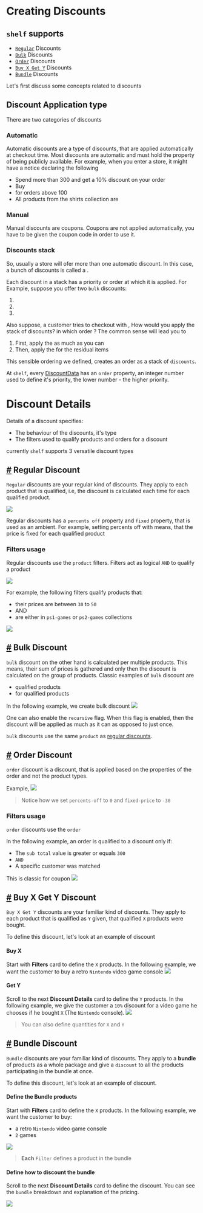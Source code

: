 # Creating Discounts

`shelf` supports
-
- [`Regular`](#regular) Discounts
- [`Bulk`](#bulk) Discounts
- [`Order`](#order) Discounts
- [`Buy X Get Y`](#buy_x_get_y) Discounts
- [`Bundle`](#bundle) Discounts

Let's first discuss some concepts related to discounts

## Discount Application type
There are two categories of discounts

### Automatic
Automatic discounts are a type of discounts, that are applied automatically at checkout time. 
Most discounts are automatic and must hold the property of being publicly available.
For example, when you enter a store, it might have a notice declaring the following
- Spend more than 300 and get a 10% discount on your order
- Buy <Pink children='3 for 100'/>
- <Purple children='Free shipping'/> for orders above 100
- All products from the shirts collection are <Lime children='5% off'/>

### Manual 
Manual discounts are coupons. Coupons are not applied automatically, you have to be given
the coupon code in order to use it.


### Discounts stack

So, usually a store will ofer more than one automatic discount. In this case, a bunch
of discounts is called a <Lime children='discount stack' />.

Each discount in a stack has a priority or order at which it is applied.
For Example, suppose you offer two `bulk` discounts:
1. <Lime c='1 hat for 70' />
2. <Purple c='2 hats for 120' />
3. <Pink c='3 hats for 100' />

Also suppose, a customer tries to checkout with <Purple children='8 hats'/>, How would
you apply the stack of discounts? in which order ? The common sense will lead you to
1. First, apply the <Lime children='3 hats for 100' /> as much as you can
2. Then, apply the <Purple children='2 hats for 120' /> for the residual items

This sensible ordering we defined, creates an order as a stack of `discounts`.

At `shelf`, every [DiscountData](schema/definitions#DiscountData) has an `order` property,
an integer number used to define it's priority, the lower number - the higher priority.

# Discount Details

Details of a discount specifies:
- The behaviour of the discounts, it's type
- The filters used to qualify products and orders for a discount

currently `shelf` supports 3 versatile discount types

## <a href='#regular' name='regular'>#</a> Regular Discount

`Regular` discounts are your regular <Pink c='5% OFF shirts' /> kind of discounts.
They apply to each product that is qualified, i.e, the discount is calculated each time
for each qualified product.

<Image src='/docs/main/admin-discounts-1.webp' className='w-full sm:w-3/4 mx-auto  mt-5'  />

Regular discounts has a `percents off` property and `fixed` property, that is used
as an ambient. For example, setting <Lime c='100%'/> percents off with <Purple c='fixed=15'/> means, that the
price is fixed for each qualified product

### Filters usage
Regular discounts use the `product` filters. Filters act as logical `AND` to qualify
a product

<Image src='/docs/main/admin-discounts-3.webp' className='w-full sm:w-3/4 mx-auto  mt-5'  />

For example, the following filters qualify products that:
- their prices are between `30` to `50`
- AND
- are either in `ps1-games` or `ps2-games` collections

<Image src='/docs/main/admin-discounts-5.webp' className='w-full sm:w-3/4 mx-auto  mt-5'  />

## <a href='#bulk' name='bulk'>#</a> Bulk Discount
`bulk` discount on the other hand is calculated per multiple products. This means, their
sum of prices is gathered and only then the discount is calculated on the group of products.
Classic examples of `bulk` discount are 

- <Lime c='10% OFF for 3'/> qualified products
- <Purple c='3 FOR 100'/> for qualified products

In the following example, we create <Purple c='3 FOR 100'/> bulk discount
<Image src='/docs/main/admin-discounts-2.webp' className='w-full sm:w-3/4 mx-auto  mt-5'  />

One can also enable the `recursive` flag. When this flag is enabled,  then the discount
will be applied as much as it can as opposed to just once.

`bulk` discounts use the same `product` <Lime c='filters' /> as [regular discounts](#regular). 

## <a href='#order' name='order'>#</a> Order Discount
`order` discount is a discount, that is applied based on the properties of the order
and not the product types.

Example,  <Pink c='Orders Above 200 give 30$ OFF' />
<Image src='/docs/main/admin-discounts-order-1.webp' className='w-full sm:w-3/4 mx-auto  mt-5'  />

> Notice how we set `percents-off` to `0` and `fixed-price` to `-30`

### Filters usage
`order` discounts use the `order` <Pink c='filters' />

In the following example, an order is qualified to a discount only if:
- The `sub total` value is greater or equals `300`
- `AND`
- A specific customer was matched

This is classic for coupon
<Image src='/docs/main/admin-discounts-order-2.webp' className='w-full sm:w-3/4 mx-auto  mt-5'  />

## <a href='#buy_x_get_y' name='buy_x_get_y'>#</a> Buy X Get Y Discount

`Buy X Get Y` discounts are your familiar <Pink c='Buy 3 Shirts, Get 5% OFF pants' /> kind of discounts.
They apply to each product that is qualified as `Y` given, that qualified `X` products were bought.

To define this discount, let's look at an example of <Lime c='Buy Nintendo console -> Get a video game for 10% OFF'/>
discount

#### Buy X
Start with **Filters** card to define the `X` products.
In the following example, we want the customer to buy a retro `Nintendo` video game console
<Image src='/docs/main/admin-discounts-buyxgety-1.webp' className='w-full sm:w-3/4 mx-auto  mt-5'  />

#### Get Y
Scroll to the next **Discount Details** card to define the `Y` products.
In the following example, we give the customer a `10%` discount for a video game he chooses if he bought `X` 
(The `Nintendo` console).
<Image src='/docs/main/admin-discounts-buyxgety-2.webp' className='w-full sm:w-3/4 mx-auto  mt-5'  />

> You can also define quantities for `X` and `Y`


## <a href='#bundle' name='bundle'>#</a> Bundle Discount

`Bundle` discounts are your familiar <Pink c='Buy a Laptop + Headset at Discount' /> kind of discounts.
They apply to a **bundle** of products as a whole package and give a `discount` to all the products
participating in the bundle at once.

To define this discount, let's look at an example of <Lime c='Buy a bundle Nintendo console + 2 video games at 10% OFF'/>
discount.

#### Define the Bundle products
Start with **Filters** card to define the `X` products.
In the following example, we want the customer to buy:
- a retro `Nintendo` video game console 
- `2` games
<Image src='/docs/main/admin-discounts-bundle-1.webp' className='w-full sm:w-3/4 mx-auto mt-5'  />

> **Each** `Filter` defines a product in the bundle

#### Define how to discount the bundle
Scroll to the next **Discount Details** card to define the discount.
You can see the `bundle` breakdown and explanation of the pricing.

<Image src='/docs/main/admin-discounts-bundle-2.webp' className='w-full sm:w-3/4 mx-auto mt-5'  />


